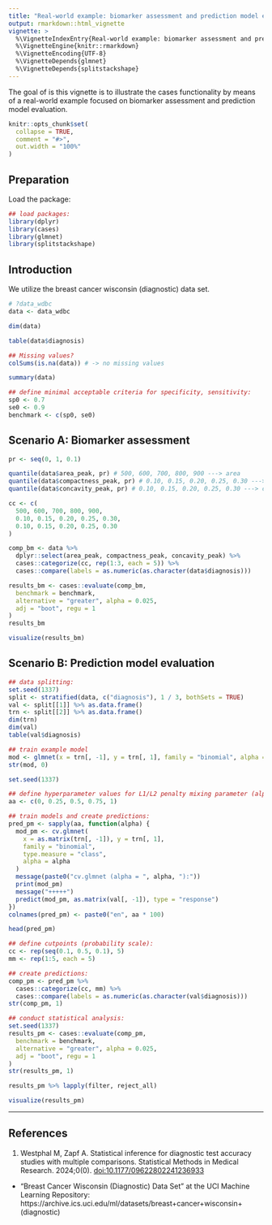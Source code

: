 ```yaml
---
title: "Real-world example: biomarker assessment and prediction model evaluation"
output: rmarkdown::html_vignette
vignette: >
  %\VignetteIndexEntry{Real-world example: biomarker assessment and prediction model evaluation}
  %\VignetteEngine{knitr::rmarkdown}
  %\VignetteEncoding{UTF-8}
  %\VignetteDepends{glmnet}
  %\VignetteDepends{splitstackshape}
---
```


The goal of is this vignette is to illustrate the cases functionality by means of a real-world 
example focused on biomarker assessment and prediction model evaluation.

```r
knitr::opts_chunk$set(
  collapse = TRUE,
  comment = "#>",
  out.width = "100%"
)
```


## Preparation

Load the package:

```r
## load packages:
library(dplyr)
library(cases)
library(glmnet)
library(splitstackshape)
```


## Introduction

We utilize the breast cancer wisconsin (diagnostic) data set.

```r
# ?data_wdbc
data <- data_wdbc
```


```r
dim(data)

table(data$diagnosis)

## Missing values?
colSums(is.na(data)) # -> no missing values
```

```r
summary(data)
```


```r
## define minimal acceptable criteria for specificity, sensitivity:
sp0 <- 0.7
se0 <- 0.9
benchmark <- c(sp0, se0)
```

## Scenario A: Biomarker assessment

```r
pr <- seq(0, 1, 0.1)

quantile(data$area_peak, pr) # 500, 600, 700, 800, 900 ---> area
quantile(data$compactness_peak, pr) # 0.10, 0.15, 0.20, 0.25, 0.30 ---> compactness (perimeter^2 / area - 1.0)
quantile(data$concavity_peak, pr) # 0.10, 0.15, 0.20, 0.25, 0.30 ---> concavity (severity of concave portions of the contour)
```

```r
cc <- c(
  500, 600, 700, 800, 900,
  0.10, 0.15, 0.20, 0.25, 0.30,
  0.10, 0.15, 0.20, 0.25, 0.30
)
```


```r
comp_bm <- data %>%
  dplyr::select(area_peak, compactness_peak, concavity_peak) %>%
  cases::categorize(cc, rep(1:3, each = 5)) %>%
  cases::compare(labels = as.numeric(as.character(data$diagnosis)))

results_bm <- cases::evaluate(comp_bm,
  benchmark = benchmark,
  alternative = "greater", alpha = 0.025,
  adj = "boot", regu = 1
)
results_bm
```


```r
visualize(results_bm)
```



## Scenario B: Prediction model evaluation

```r
## data splitting:
set.seed(1337)
split <- stratified(data, c("diagnosis"), 1 / 3, bothSets = TRUE)
val <- split[[1]] %>% as.data.frame()
trn <- split[[2]] %>% as.data.frame()
dim(trn)
dim(val)
table(val$diagnosis)
```

```r
## train example model
mod <- glmnet(x = trn[, -1], y = trn[, 1], family = "binomial", alpha = 0.25)
str(mod, 0)
```

```r
set.seed(1337)

## define hyperparameter values for L1/L2 penalty mixing parameter (alpha):
aa <- c(0, 0.25, 0.5, 0.75, 1)

## train models and create predictions:
pred_pm <- sapply(aa, function(alpha) {
  mod_pm <- cv.glmnet(
    x = as.matrix(trn[, -1]), y = trn[, 1],
    family = "binomial",
    type.measure = "class",
    alpha = alpha
  )
  message(paste0("cv.glmnet (alpha = ", alpha, "):"))
  print(mod_pm)
  message("+++++")
  predict(mod_pm, as.matrix(val[, -1]), type = "response")
})
colnames(pred_pm) <- paste0("en", aa * 100)
```

```r
head(pred_pm)
```


```r
## define cutpoints (probability scale):
cc <- rep(seq(0.1, 0.5, 0.1), 5)
mm <- rep(1:5, each = 5)

## create predictions:
comp_pm <- pred_pm %>%
  cases::categorize(cc, mm) %>%
  cases::compare(labels = as.numeric(as.character(val$diagnosis)))
str(comp_pm, 1)
```

```r
## conduct statistical analysis:
set.seed(1337)
results_pm <- cases::evaluate(comp_pm,
  benchmark = benchmark,
  alternative = "greater", alpha = 0.025,
  adj = "boot", regu = 1
)
str(results_pm, 1)
```



```r
results_pm %>% lapply(filter, reject_all)
```


```r
visualize(results_pm)
```

---

## References

1. Westphal M, Zapf A. Statistical inference for diagnostic test accuracy studies with multiple comparisons. Statistical Methods in Medical Research. 2024;0(0). [doi:10.1177/09622802241236933](https://journals.sagepub.com/doi/full/10.1177/09622802241236933)
- "Breast Cancer Wisconsin (Diagnostic) Data Set" at the UCI Machine Learning Repository: https://archive.ics.uci.edu/ml/datasets/breast+cancer+wisconsin+(diagnostic) 
